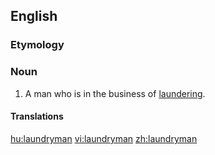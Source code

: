 ==English==

===Etymology===
{{compound|laundry|man|lang=en}}

===Noun===
{{en-noun|laundrymen}}

# A man who is in the business of [[laundering]].

====Translations====
{{trans-top|man in the business of laundering}}
{{trans-mid}}
{{trans-bottom}}

[[hu:laundryman]]
[[vi:laundryman]]
[[zh:laundryman]]